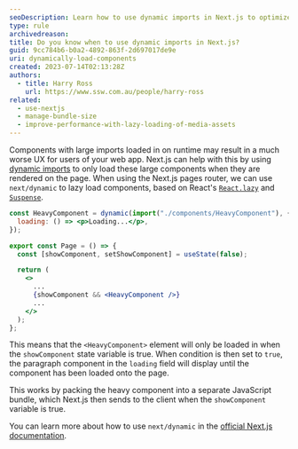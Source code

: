 ```yaml
---
seoDescription: Learn how to use dynamic imports in Next.js to optimize your web app's performance by lazy loading large components when needed.
type: rule
archivedreason:
title: Do you know when to use dynamic imports in Next.js?
guid: 9cc784b6-b0a2-4892-863f-2d697017de9e
uri: dynamically-load-components
created: 2023-07-14T02:13:28Z
authors:
  - title: Harry Ross
    url: https://www.ssw.com.au/people/harry-ross
related:
  - use-nextjs
  - manage-bundle-size
  - improve-performance-with-lazy-loading-of-media-assets
---
```


Components with large imports loaded in on runtime may result in a much worse UX for users of your web app. Next.js can help with this by using [dynamic imports](https://developer.mozilla.org/en-US/docs/Web/JavaScript/Reference/Operators/import) to only load these large components when they are rendered on the page.
When using the Next.js pages router, we can use `next/dynamic` to lazy load components, based on React's [`React.lazy`](https://react.dev/reference/react/lazy) and [`Suspense`](https://react.dev/reference/react/Suspense).

```jsx
const HeavyComponent = dynamic(import("./components/HeavyComponent"), {
  loading: () => <p>Loading...</p>,
});

export const Page = () => {
  const [showComponent, setShowComponent] = useState(false);

  return (
    <>
      ...
      {showComponent && <HeavyComponent />}
      ...
    </>
  );
};
```

This means that the `<HeavyComponent>` element will only be loaded in when the `showComponent` state variable is true. When condition is then set to `true`, the paragraph component in the `loading` field will display until the component has been loaded onto the page.

This works by packing the heavy component into a separate JavaScript bundle, which Next.js then sends to the client when the `showComponent` variable is true.

You can learn more about how to use `next/dynamic` in the [official Next.js documentation](https://nextjs.org/docs/pages/building-your-application/optimizing/lazy-loading#nextdynamic).